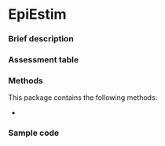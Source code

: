 # EpiEstim {#sec-top .unnumbered}


### Brief description

### Assessment table

### Methods

This package contains the following methods:

- 

### Sample code
